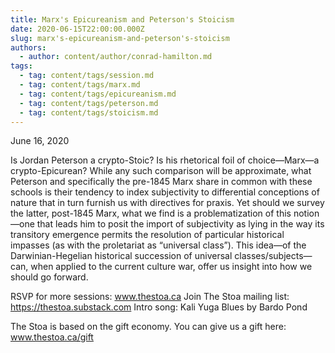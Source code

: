 ```yaml
---
title: Marx's Epicureanism and Peterson's Stoicism
date: 2020-06-15T22:00:00.000Z
slug: marx's-epicureanism-and-peterson's-stoicism
authors:
  - author: content/author/conrad-hamilton.md
tags:
  - tag: content/tags/session.md
  - tag: content/tags/marx.md
  - tag: content/tags/epicureanism.md
  - tag: content/tags/peterson.md
  - tag: content/tags/stoicism.md
---
```


June 16, 2020

Is Jordan Peterson a crypto-Stoic? Is his rhetorical foil of choice—Marx—a crypto-Epicurean? While any such comparison will be approximate, what Peterson and specifically the pre-1845 Marx share in common with these schools is their tendency to index subjectivity to differential conceptions of nature that in turn furnish us with directives for praxis. Yet should we survey the latter, post-1845 Marx, what we find is a problematization of this notion—one that leads him to posit the import of subjectivity as lying in the way its transitory emergence permits the resolution of particular historical impasses (as with the proletariat as “universal class”). This idea—of the Darwinian-Hegelian historical succession of universal classes/subjects—can, when applied to the current culture war, offer us insight into how we should go forward.

RSVP for more sessions: www.thestoa.ca
Join The Stoa mailing list: https://thestoa.substack.com
Intro song: Kali Yuga Blues by Bardo Pond

The Stoa is based on the gift economy. You can give us a gift here: www.thestoa.ca/gift
